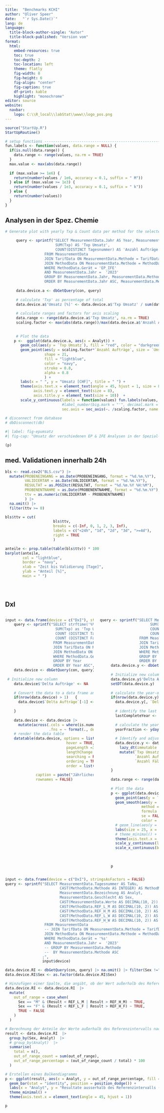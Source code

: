 ```yaml
---
title:  "Benchmarks KCHI"
author: "Oliver Speer"
date:   "`r Sys.Date()`"
lang: de
language: 
  title-block-author-single: "Autor"
  title-block-published: "Version vom"
format: 
  html:
    embed-resources: true
    toc: true
    toc-depth: 2
    toc-location: left
    theme: flatly
    fig-width: 8
    fig-height: 6
    fig-align: "center"
    fig-caption: true
    df-print: kable
    highlight: "monochrome"
editor: source
website:
  navbar:
    logo: C:\\R_local\\labStat\\www\\logo_pos.png
---
```


```r
source("StartUp.R")
StartUpRoutine()

# setup functions ------------------------------------------------------------
fun.labels <- function(values, data.range = NULL) {
  if(is.null(data.range)) {
    data.range <- range(values, na.rm = TRUE)
  }
  max.value <- max(abs(data.range))
  
  if (max.value >= 1e6) {
    return(number(values / 1e6, accuracy = 0.1, suffix = " M"))
  } else if (max.value >= 1e3) {
    return(number(values / 1e3, accuracy = 0.1, suffix = " k"))
  } else {
    return(number(values))
  }
}

```


## Analysen in der Spez. Chemie
```r
# Generate plot with yearly Txp & Count data per method for the selected device-------------------------------

     query <- sprintf("SELECT MeasurementData.Jahr AS Year, MeasurementData.Bezeichnung AS Analyt,
                       SUM(Txp) AS 'Txp Umsatz', 
                       COUNT(DISTINCT Tagesnummer) AS 'Anzahl Aufträge'
                  FROM MeasurementData
                  JOIN TarifData ON MeasurementData.Methode = TarifData.Methode
                  JOIN MethodData ON MeasurementData.Methode = MethodData.Methode
                  WHERE MethodData.Gerät = 'EP_IFE' 
                  AND MeasurementData.Jahr =  '2023' 
                  GROUP BY MeasurementData.Jahr, MeasurementData.Methode
                  ORDER BY MeasurementData.Jahr ASC, MeasurementData.Methode ASC")
     
     data.device.a <- dbGetQuery(con, query)
     
     # calculate 'Txp' as percentage of total
     data.device.a$'Umsatz [%]' <- data.device.a$'Txp Umsatz' / sum(data.device.a$'Txp Umsatz') * 100
     
     # calculate ranges and factors for axis scaling
     data.range <- range(data.device.a$'Txp Umsatz', na.rm = TRUE)
     scaling.factor <- max(abs(data.range))/max(data.device.a$'Anzahl Aufträge', na.rm = TRUE)
     
     
     # Plot the data
    p <-  ggplot(data.device.a, aes(x = Analyt)) +
       geom_col(aes(y = `Txp Umsatz`), fill = "red", color = "darkgreen", alpha = 0.8) +
       geom_point(aes(y = scaling.factor*`Anzahl Aufträge`, size = `Umsatz [%]`), 
                  shape = 21, 
                  fill = "lightblue", 
                  color = "navy", 
                  stroke = 0.8, 
                  alpha = 0.8
                  ) + 
       labs(x = " ", y = "Umsatz [CHF]", title = " ") +
       theme(axis.text.x = element_text(angle = 45, hjust = 1, size = 8),
             axis.text.y = element_text(size = 8),
             axis.title.y = element_text(size = 10))  +
       scale_y_continuous(labels = function(values) fun.labels(values, data.range), 
                          #label_number(big.mark = "'", decimal.mark = '.'),  
                          sec.axis = sec_axis(~. /scaling.factor, name = "Anzahl Aufträge"))
    
# disconnect from database
# dbDisconnect(db)
```

```r
#| label: fig-epumsatz
#| fig-cap: "Umsatz der verschiedenen EP & IFE Analysen in der Spezial-Chemie im Jahr 2023"

(p)
```

## med. Validationen innerhalb 24h
```r
bls <- read.csv2("BLS.csv") |> 
  mutate(PROBENEINGANG = as.Date(PROBENEINGANG, format = "%d.%m.%Y"),
         VALIDIERTAM = as.Date(VALIDIERTAM, format = "%d.%m.%Y"),
         RESULTAT = as.POSIXct(RESULTAT, format = "%d.%m.%Y %H:%M"),
         PROBENENTNAHME = as.Date(PROBENENTNAHME, format = "%d.%m.%Y"),
         ttv = as.numeric(VALIDIERTAM - PROBENENTNAHME)
         ) |> 
  na.omit() |>
  filter(ttv >= 0)

bls$ttv = cut(
                      bls$ttv, 
                      breaks = c(-Inf, 0, 1, 2, 3, Inf), 
                      labels = c("<24h", "1d", "2d", "3d", ">=4d"),
                      right = TRUE
                      )

anteile <- prop.table(table(bls$ttv)) * 100
barplot(anteile, 
        col = "lightblue", 
        border = "navy", 
        xlab = "Zeit bis Validierung [Tage]", 
        ylab = "Anteil [%]", 
        main = " ")
  




```



## DxI
:::: {.columns}
::: {.column width="60%"}

```r
input <- data.frame(device = c("DxI"), stringsAsFactors = FALSE)
    query <- sprintf("SELECT strftime('%%Y', Datum) as Year, 
                       SUM(Txp) as 'Txp Umsatz', 
                       COUNT (DISTINCT Tagesnummer) as 'Anzahl Aufträge',
                       COUNT (DISTINCT Fallnummer) as 'Anzahl Fälle'
                      FROM MeasurementData
                      JOIN TarifData ON MeasurementData.Methode = TarifData.Methode
                      JOIN MethodData ON MeasurementData.Methode = MethodData.Methode
                      WHERE MethodData.Gerät = '%s'
                      GROUP BY Year
                      ORDER BY Year ASC", input$device)
    data.device <- dbGetQuery(con, query)
   
 # Initialize new column
    data.device$'Delta Aufträge' <- NA
    
    # Convert the data to a data frame and calculate the year-over-year percentage change
    if(nrow(data.device) > 1)   {
      data.device$`Delta Aufträge`[-1] <- percent(diff(data.device$`Anzahl Aufträge`)/head(data.device$`Anzahl Aufträge`, -1)) 
      
    }
    
    data.device <- data.device |>
      mutate(across(.cols = where(is.numeric), 
                    .fns = ~ format(., decimal.mark = ".", big.mark = "'")))
    # render the data table
    datatable(data.device, options = list(
                            hover = TRUE, 
                            pageLength =3, 
                            lengthChange = TRUE,
                            searching = FALSE,
                            ordering = TRUE,
                            order = list(0, "desc")
                                           ),
              caption = paste("Jährlicher Umsatz pro Gerät/AP: ", "DxI800"),
              rownames = FALSE)  
       
```    
:::


::: {.column width="40%"}
```r
query <- sprintf("SELECT MeasurementData.Jahr AS Year, 
                       SUM(Txp) AS 'Txp Umsatz', 
                       COUNT(DISTINCT Tagesnummer) AS 'Anzahl Aufträge',
                       COUNT(DISTINCT Fallnummer) AS 'Anzahl Fälle'
                  FROM MeasurementData
                  JOIN TarifData ON MeasurementData.Methode = TarifData.Methode
                  JOIN MethodData ON MeasurementData.Methode = MethodData.Methode
                  WHERE MethodData.Gerät = '%s'
                  GROUP BY MeasurementData.Jahr
                  ORDER BY MeasurementData.Jahr ASC", input$device)
     data.device.y <- dbGetQuery(con, query)
     
     # Initialize new column
     data.device.y$'Delta Aufträge' <- 0
     setDT(data.device.y)
     
     # calculate the year-over-year percentage change
     if(nrow(data.device.y) >1) {
       data.device.y[, `Delta Aufträge` := ( `Anzahl Aufträge` - shift(`Anzahl Aufträge`) )/shift(`Anzahl Aufträge`)*100]
       
       # identify the last complete year
       lastCompleteYear <-  max(data.device.y$Year[data.device.y$Year < year(today())])
       
       # calculate the year fraction
       yearFraction <- yday(today()) / yday(as.Date(paste(year(today()), "12-31", sep = "-")))
       
       # Identify and adjust counts for the current year
       data.device.y <- data.device.y %>%
         lazy_dt(immutable = FALSE) %>%
         mutate(`Txp Umsatz*` = ifelse(Year == year(today()), `Txp Umsatz` / yearFraction, `Txp Umsatz`),
                `Anzahl Aufträge*` = ifelse(Year == year(today()) , `Anzahl Aufträge` / yearFraction, `Anzahl Aufträge`),
                `Anzahl Fälle*` = ifelse(Year == year(today()), `Anzahl Fälle` / yearFraction, `Anzahl Fälle`)) |> as.data.table()
       
     }
     
     data.range <- range(data.device.y$'Txp Umsatz*', na.rm = TRUE)
     
     # Plot the data
     p <- ggplot(data.device.y, aes(x = Year)) +
       geom_point(aes(y = `Txp Umsatz*`), size = 5, shape = 21,  fill = "red", color = "darkgreen", stroke = 0.8, alpha = 0.8) +
       geom_smooth(aes(y = `Txp Umsatz*`, group = 1),
                   method = 'loess',
                   formula = y ~ x,
                   se = FALSE,
                   color = 'red') +
       # geom_line(aes(y = `Txp Umsatz*`, group = 1), color = 'red') +
       labs(size = 25, x = " ", y = "Txp Umsatz", title = paste(input$device, "Jährlicher Txp-Umsatz" )) +
       # theme_minimal() +
       theme(axis.text.x = element_text(angle = 45, hjust = 1, size = 14))  +
       scale_y_continuous(labels = function(values) fun.labels(values, data.range)) +
       scale_x_continuous(breaks = unique(data.device.y$Year))
    
    
     
     p

```
:::
::::

```r
input <- data.frame(device = c("DxI"), stringsAsFactors = FALSE)
query <- sprintf("SELECT MeasurementData.Tagesnummer AS TaNu,
                         CAST(MethodData.Methode AS INTEGER) AS MethodNr,
                         MeasurementData.Bezeichnung AS Analyt,
                         MeasurementData.Geschlecht AS Sex,
                         CAST(MeasurementData.Werte AS DECIMAL(10, 2)) AS Result,
                         CAST(MethodData.REF_L_M AS DECIMAL(10, 2)) AS REF_L_M,
                         CAST(MethodData.REF_H_M AS DECIMAL(10, 2)) AS REF_H_M,
                         CAST(MethodData.REF_L_W AS DECIMAL(10, 2)) AS REF_L_F,
                         CAST(MethodData.REF_H_W AS DECIMAL(10, 2)) AS REF_H_F
                  FROM MeasurementData
                  -- JOIN TarifData ON MeasurementData.Methode = TarifData.Methode
                  JOIN MethodData ON MeasurementData.Methode = MethodData.Methode
                  WHERE MethodData.Gerät = '%s' 
                  AND MeasurementData.Jahr =  '2023' 
                  -- GROUP BY MeasurementData.Methode
                  --  BY MeasurementData.Methode ASC
                 ;",
                 input$device)

data.device.RI <- dbGetQuery(con, query) |> na.omit() |> filter(Sex !=" ")
data.device.RI$Sex <- as.factor(data.device.RI$Sex)

```

```r
# Hinzufügen einer Spalte, die angibt, ob der Wert außerhalb des Referenzintervalls liegt
data.device.RI <- data.device.RI  |> 
  mutate(
    out_of_range = case_when(
      Sex == "M" & (Result < REF_L_M | Result > REF_H_M) ~ TRUE,
      Sex == "F" & (Result < REF_L_F | Result > REF_H_F) ~ TRUE,
      TRUE ~ FALSE
    )
  )

# Berechnung der Anteile der Werte außerhalb des Referenzintervalls nach Geschlecht
result <- data.device.RI  |> 
  group_by(Sex, Analyt)  |> 
  # group_by(Analyt)  |>
  summarise(
    total = n(),
    out_of_range_count = sum(out_of_range),
    out_of_range_percentage = (out_of_range_count / total) * 100
  )


```

```r
# Erstellen eines Balkendiagramms
p <- ggplot(result, aes(x = Analyt, y = out_of_range_percentage, fill = Sex)) +
  geom_bar(stat = "identity", position = position_dodge()) +
  labs(x = "Analyt", y = "Resultate ausserhalb des Referenzintervalls (%)", title = "Anteil der Werte ausserhalb des Referenzintervalls nach Analyt und Geschlecht") +
  theme_minimal() +
  theme(axis.text.x = element_text(angle = 45, hjust = 1))

p

```
